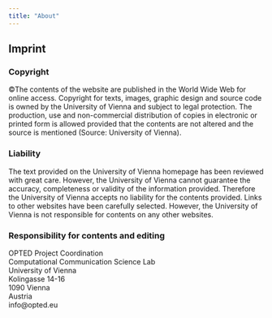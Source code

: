 ```yaml
---
title: "About"
---
```


## Imprint

### Copyright

©The contents of the website are published in the World Wide Web for online access. Copyright for texts, images, graphic design and source code is owned by the University of Vienna and subject to legal protection. The production, use and non-commercial distribution of copies in electronic or printed form is allowed provided that the contents are not altered and the source is mentioned (Source: University of Vienna).

### Liability

The text provided on the University of Vienna homepage has been reviewed with great care. However, the University of Vienna cannot guarantee the accuracy, completeness or validity of the information provided. Therefore the University of Vienna accepts no liability for the contents provided. Links to other websites have been carefully selected. However, the University of Vienna is not responsible for contents on any other websites.

### Responsibility for contents and editing

OPTED Project Coordination <br>
Computational Communication Science Lab <br>
University of Vienna <br>
Kolingasse 14-16 <br>
1090 Vienna <br>
Austria <br>
info@opted.eu <br> 